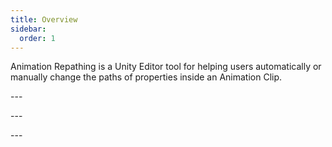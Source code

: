 ```yaml
---
title: Overview
sidebar:
  order: 1
---
```


Animation Repathing is a Unity Editor tool for helping users automatically or manually change the paths of properties inside an Animation Clip.

<CardGrid>
  <Card title="Downloads" icon="seti:markdown">
    <p id="downloads">---</p>
  </Card>
  <Card title="Users" icon="seti:bazel">
    <p id="users">---</p>
  </Card>
  <Card title="Projects" icon="rocket">
    <p id="projects">---</p>
  </Card>
</CardGrid>